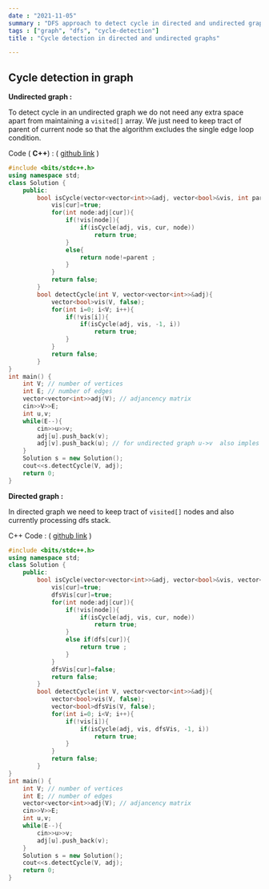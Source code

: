 ```yaml
---
date : "2021-11-05"
summary : "DFS approach to detect cycle in directed and undirected graphs"
tags : ["graph", "dfs", "cycle-detection"]
title : "Cycle detection in directed and undirected graphs"

---
```

## Cycle detection in graph

**Undirected graph :**

To detect cycle in an undirected graph we do not need any extra space apart from maintaining a `visited[]` array. We just need to keep tract of parent of current node so that the algorithm excludes the single edge loop condition.

Code ( **C++**) : ( [github link](https://github.com/krishankantray/Graph-Algorithms/blob/master/cycle_detection_undirected_graph.cpp "github link") )

```cpp
#include <bits/stdc++.h>
using namespace std;
class Solution {
    public:
        bool isCycle(vector<vector<int>>&adj, vector<bool>&vis, int parent, int cur){
            vis[cur]=true;
            for(int node:adj[cur]){
                if(!vis[node]){
                    if(isCycle(adj, vis, cur, node))
                    	return true;
                }
                else{
                    return node!=parent ; 
                }
            }
            return false;
        }
        bool detectCycle(int V, vector<vector<int>>&adj){
            vector<bool>vis(V, false);
            for(int i=0; i<V; i++){
                if(!vis[i]){
                    if(isCycle(adj, vis, -1, i))
                        return true;
                }
            }
            return false;
        }
}
int main() {
    int V; // number of vertices
    int E; // number of edges
    vector<vector<int>>adj(V); // adjancency matrix
    cin>>V>>E;
    int u,v; 
    while(E--){
        cin>>u>>v;
        adj[u].push_back(v);
        adj[v].push_back(u); // for undirected graph u->v  also imples v->u
    }
    Solution s = new Solution();
    cout<<s.detectCycle(V, adj);
    return 0;
}
```

**Directed graph :**

In directed graph we need to keep tract of `visited[]` nodes and also currently processing dfs stack. 

C++ Code : ( [github link](https://github.com/krishankantray/Graph-Algorithms/blob/master/cycle_detection_in_directed_graph.cpp "Github link") )

```cpp
#include <bits/stdc++.h>
using namespace std;
class Solution {
    public:
        bool isCycle(vector<vector<int>>&adj, vector<bool>&vis, vector<bool>&dfsVis, int parent, int cur){
            vis[cur]=true;
            dfsVis[cur]=true;
            for(int node:adj[cur]){
                if(!vis[node]){
                    if(isCycle(adj, vis, cur, node))
                        return true;
                }
                else if(dfs[cur]){
                    return true ;
                }
            }
            dfsVis[cur]=false;
            return false;
        }
        bool detectCycle(int V, vector<vector<int>>&adj){
            vector<bool>vis(V, false);
            vector<bool>dfsVis(V, false);
            for(int i=0; i<V; i++){
                if(!vis[i]){
                    if(isCycle(adj, vis, dfsVis, -1, i))
                        return true;
                }
            }
            return false;
        }
}
int main() {
    int V; // number of vertices
    int E; // number of edges
    vector<vector<int>>adj(V); // adjancency matrix
    cin>>V>>E;
    int u,v; 
    while(E--){
        cin>>u>>v;
        adj[u].push_back(v);
    }
    Solution s = new Solution();
    cout<<s.detectCycle(V, adj);
    return 0;
}
```